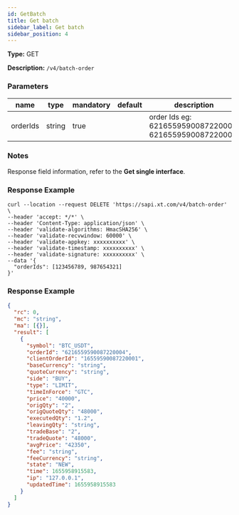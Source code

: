 ```yaml
---
id: GetBatch
title: Get batch
sidebar_label: Get batch
sidebar_position: 4
---
```


**Type:** GET

**Description:** `/v4/batch-order`

### Parameters

| name | type | mandatory | default | description | ranges |
| --- | --- | --- | --- | --- | --- |
| orderIds | string | true |  | order Ids eg: 6216559590087220004, 6216559590087220004 |  |

### Notes

Response field information, refer to the **Get single interface**.

### Response Example

```
curl --location --request DELETE 'https://sapi.xt.com/v4/batch-order' \
--header 'accept: */*' \
--header 'Content-Type: application/json' \
--header 'validate-algorithms: HmacSHA256' \
--header 'validate-recvwindow: 60000' \
--header 'validate-appkey: xxxxxxxxxx' \
--header 'validate-timestamp: xxxxxxxxxx' \
--header 'validate-signature: xxxxxxxxxx' \
--data '{
  "orderIds": [123456789, 987654321]
}'
```

### Response Example

```json title="Response"
{
  "rc": 0,
  "mc": "string",
  "ma": [{}],
  "result": [
    {
      "symbol": "BTC_USDT",
      "orderId": "6216559590087220004",
      "clientOrderId": "16559590087220001",
      "baseCurrency": "string",
      "quoteCurrency": "string",
      "side": "BUY",
      "type": "LIMIT",
      "timeInForce": "GTC",
      "price": "40000",
      "origQty": "2",
      "origQuoteQty": "48000",
      "executedQty": "1.2",
      "leavingQty": "string",
      "tradeBase": "2",
      "tradeQuote": "48000",
      "avgPrice": "42350",
      "fee": "string",
      "feeCurrency": "string",
      "state": "NEW",
      "time": 1655958915583,
      "ip": "127.0.0.1",
      "updatedTime": 1655958915583
    }
  ]
}
```
